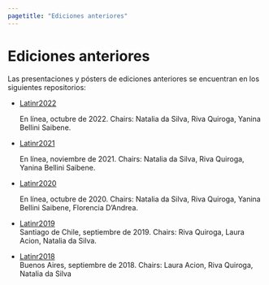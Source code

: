 ```yaml
---
pagetitle: "Ediciones anteriores"
---
```


::: grid
::: {#about_banner .g-col-12 .title}
# Ediciones anteriores
:::

::: {.g-col-12 .text_block}

Las presentaciones y pósters de ediciones anteriores se encuentran en los siguientes repositorios:

* [Latinr2022](https://github.com/LatinR/presentaciones-LatinR2022)

  En línea, octubre de 2022. Chairs: Natalia da Silva, Riva Quiroga, Yanina Bellini Saibene.


* [Latinr2021](https://github.com/LatinR/presentaciones-LatinR2021)

  En línea, noviembre de 2021. Chairs: Natalia da Silva, Riva Quiroga, Yanina Bellini Saibene.

* [Latinr2020](https://github.com/LatinR/presentaciones-LatinR2020)

  En línea, octubre de 2020. Chairs: Natalia da Silva, Riva Quiroga, Yanina Bellini Saibene, Florencia D'Andrea.

* [Latinr2019](https://github.com/LatinR/presentaciones-LatinR2019)   
  Santiago de Chile, septiembre de 2019. Chairs: Riva Quiroga, Laura Acion, Natalia da Silva.

* [Latinr2018](https://github.com/LatinR/presentaciones-LatinR2018)  
  Buenos Aires, septiembre de 2018. Chairs: Laura Acion, Riva Quiroga, Natalia da Silva

:::

:::


